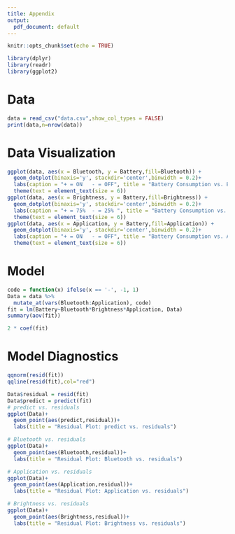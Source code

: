 ```yaml
---
title: Appendix
output:
  pdf_document: default
---
```

```r
knitr::opts_chunk$set(echo = TRUE)
```

```r
library(dplyr)
library(readr)
library(ggplot2)
```

# Data
```r
data = read_csv("data.csv",show_col_types = FALSE)
print(data,n=nrow(data))
```


# Data Visualization

```r
ggplot(data, aes(x = Bluetooth, y = Battery,fill=Bluetooth)) +
  geom_dotplot(binaxis='y', stackdir='center',binwidth = 0.2)+
  labs(caption = "+ = ON   - = OFF", title = "Battery Consumption vs. Bluetooth")+
  theme(text = element_text(size = 6)) 
ggplot(data, aes(x = Brightness, y = Battery,fill=Brightness)) +
  geom_dotplot(binaxis='y', stackdir='center',binwidth = 0.2)+
  labs(caption = "+ = 75%  - = 25% ", title = "Battery Consumption vs. Brightness")+
  theme(text = element_text(size = 6)) 
ggplot(data, aes(x = Application, y = Battery,fill=Application)) +
  geom_dotplot(binaxis='y', stackdir='center',binwidth = 0.2)+
  labs(caption = "+ = ON   - = OFF", title = "Battery Consumption vs. Application")+
  theme(text = element_text(size = 6)) 
```


# Model

```r
code = function(x) ifelse(x == '-', -1, 1)
Data = data %>%
  mutate_at(vars(Bluetooth:Application), code)
fit = lm(Battery~Bluetooth*Brightness*Application, Data)
summary(aov(fit))
```

```r
2 * coef(fit)
```

# Model Diagnostics

```r
qqnorm(resid(fit))
qqline(resid(fit),col="red")
```

```r
Data$residual = resid(fit)
Data$predict = predict(fit)
# predict vs. residuals
ggplot(Data)+
  geom_point(aes(predict,residual))+
  labs(title = "Residual Plot: predict vs. residuals")

# Bluetooth vs. residuals
ggplot(Data)+
  geom_point(aes(Bluetooth,residual))+
  labs(title = "Residual Plot: Bluetooth vs. residuals")

# Application vs. residuals
ggplot(Data)+
  geom_point(aes(Application,residual))+
  labs(title = "Residual Plot: Application vs. residuals")

# Brightness vs. residuals
ggplot(Data)+
  geom_point(aes(Brightness,residual))+
  labs(title = "Residual Plot: Brightness vs. residuals")
```
